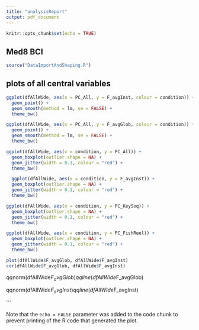 ```yaml
---
title: "analysisReport"
output: pdf_document
---
```


```r
knitr::opts_chunk$set(echo = TRUE)
```

## Med8 BCI


```r
source("DataImportAndShaping.R")

```

## plots of all central variables

```r

ggplot(dfAllWide, aes(x = PC_All, y = F_avgInst, colour = condition)) +
  geom_point() +
  geom_smooth(method = lm, se = FALSE) +
  theme_bw()
```
```r

ggplot(dfAllWide, aes(x = PC_All, y = F_avgGlob, colour = condition)) +
  geom_point() +
  geom_smooth(method = lm, se = FALSE) +
  theme_bw()
```
```r
ggplot(dfAllWide, aes(x = condition, y = PC_All)) +
  geom_boxplot(outlier.shape = NA) +
  geom_jitter(width = 0.1, colour = "red") +
  theme_bw()
```
```r
  ggplot(dfAllWide, aes(x = condition, y = F_avgInst)) +
  geom_boxplot(outlier.shape = NA) +
  geom_jitter(width = 0.1, colour = "red") +
  theme_bw()
```
```r
ggplot(dfAllWide, aes(x = condition, y = PC_KeySeq)) +
  geom_boxplot(outlier.shape = NA) +
  geom_jitter(width = 0.1, colour = "red") +
  theme_bw()
```
```r
ggplot(dfAllWide, aes(x = condition, y = PC_FishReel)) +
  geom_boxplot(outlier.shape = NA) +
  geom_jitter(width = 0.1, colour = "red") +
  theme_bw()
```
```r
plot(dfAllWide$F_avgGlob, dfAllWide$F_avgInst)
cor(dfAllWide$F_avgGlob, dfAllWide$F_avgInst)
```
qqnorm(dfAllWide$F_avgGlob)
qqline(dfAllWide$F_avgGlob)

qqnorm(dfAllWide$F_avgInst)
qqline(dfAllWide$F_avgInst)


```

Note that the `echo = FALSE` parameter was added to the code chunk to prevent printing of the R code that generated the plot.
